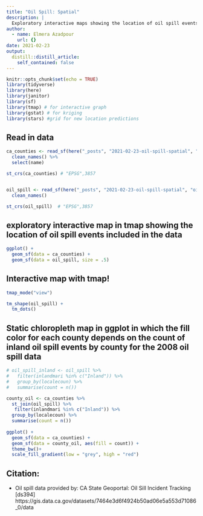 ```yaml
---
title: "Oil Spill: Spatial"
description: |
  Exploratory interactive maps showing the location of oil spill events from 2008 data from CA DFW Oil Spill Incident Tracking.
author:
  - name: Elmera Azadpour
    url: {}
date: 2021-02-23
output:
  distill::distill_article:
    self_contained: false
---
```

```r
knitr::opts_chunk$set(echo = TRUE)
library(tidyverse)
library(here)
library(janitor)
library(sf)
library(tmap) # for interactive graph
library(gstat) # for kriging
library(stars) #grid for new location predictions
```

## Read in data
```r
ca_counties <- read_sf(here("_posts", "2021-02-23-oil-spill-spatial", "ca_counties"), layer = "CA_Counties_TIGER2016") %>% 
  clean_names() %>% 
  select(name)

st_crs(ca_counties) # "EPSG",3857


oil_spill <- read_sf(here("_posts", "2021-02-23-oil-spill-spatial", "oilspill"), layer = "Oil_Spill_Incident_Tracking_%5Bds394%5D") %>% 
  clean_names()

st_crs(oil_spill)  # "EPSG",3857

```

## exploratory interactive map in tmap showing the location of oil spill events included in the data
```r
ggplot() +
  geom_sf(data = ca_counties) +
  geom_sf(data = oil_spill, size = .5)
```

## Interactive map with tmap! 
```r
tmap_mode("view")

tm_shape(oil_spill) + 
  tm_dots()
```


## Static chloropleth map in ggplot in which the fill color for each county depends on the count of inland oil spill events by county for the 2008 oil spill data
```r
# oil_spill_inland <- oil_spill %>% 
#   filter(inlandmari %in% c("Inland")) %>% 
#   group_by(localecoun) %>% 
#   summarise(count = n())

county_oil <- ca_counties %>% 
  st_join(oil_spill) %>% 
   filter(inlandmari %in% c("Inland")) %>% 
  group_by(localecoun) %>% 
  summarise(count = n())
  
ggplot() +
  geom_sf(data = ca_counties) +
  geom_sf(data = county_oil, aes(fill = count)) +
  theme_bw()+ 
  scale_fill_gradient(low = "grey", high = "red") 
```

## Citation:
+ Oil spill data provided by: CA State Geoportal: Oil Sill Incident Tracking [ds394] https://gis.data.ca.gov/datasets/7464e3d6f4924b50ad06e5a553d71086_0/data